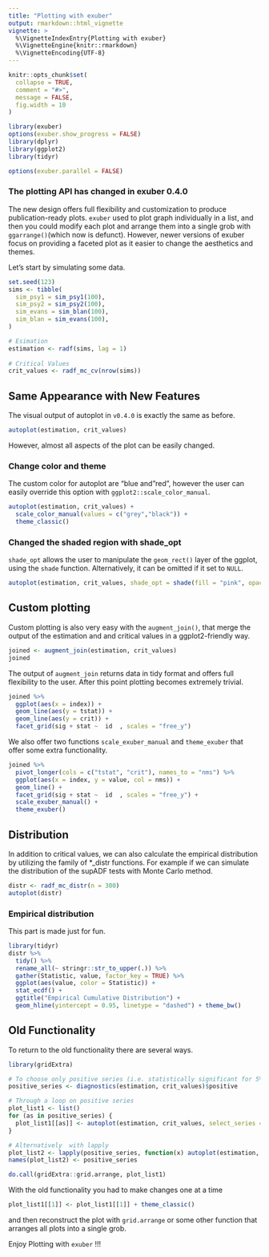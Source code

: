 ---
title: "Plotting with exuber"
output: rmarkdown::html_vignette
vignette: >
  %\VignetteIndexEntry{Plotting with exuber}
  %\VignetteEngine{knitr::rmarkdown}
  %\VignetteEncoding{UTF-8}
---

```{r setup, include = FALSE}
knitr::opts_chunk$set(
  collapse = TRUE,
  comment = "#>",
  message = FALSE,
  fig.width = 10
)
```

```{r load, echo=FALSE, message=FALSE}
library(exuber)
options(exuber.show_progress = FALSE)
library(dplyr)
library(ggplot2)
library(tidyr)
```

```{r options, echo=FALSE}
options(exuber.parallel = FALSE)
```

### The plotting API has changed in exuber 0.4.0

The new design offers full flexibility and customization to produce publication-ready plots. `exuber` used to plot graph individually in a list, and then you could modify each plot and arrange them into a single grob with `ggarrange()`(which now is defunct). However, newer versions of exuber focus on providing a faceted plot as it easier to change the aesthetics and themes.

Let's start by simulating some data.

```{r tstats-cv}
set.seed(123)
sims <- tibble(
  sim_psy1 = sim_psy1(100),
  sim_psy2 = sim_psy2(100),
  sim_evans = sim_blan(100),
  sim_blan = sim_evans(100),
) 

# Esimation
estimation <- radf(sims, lag = 1)
  
# Critical Values
crit_values <- radf_mc_cv(nrow(sims))
```

## Same Appearance with New Features

The visual output of autoplot in `v0.4.0` is exactly the same as before.

```{r autoplot-basic}
autoplot(estimation, crit_values)
```
However, almost all aspects of the plot can be easily changed.

### Change color and theme

The custom color for autoplot are "blue and "red", however the user can easily override 
this option with `ggplot2::scale_color_manual`.

```{r autoplot-color-theme}
autoplot(estimation, crit_values) +
  scale_color_manual(values = c("grey","black")) + 
  theme_classic()
```

### Changed the shaded region with shade_opt

`shade_opt` allows the user to manipulate the `geom_rect()` layer of the ggplot, using
the `shade` function. Alternatively, it can be omitted if it set to `NULL`.

```{r autoplot-shade}
autoplot(estimation, crit_values, shade_opt = shade(fill = "pink", opacity = 0.3))
```

## Custom plotting

Custom plotting is also very easy with the `augment_join()`, that merge the output 
of the estimation and and critical values in a ggplot2-friendly way.

```{r join-sets}
joined <- augment_join(estimation, crit_values)
joined
```

The output of `augment_join` returns data in tidy format and offers full flexibility to the user. 
After this point plotting becomes extremely trivial.

```{r facet-joined}
joined %>% 
  ggplot(aes(x = index)) +
  geom_line(aes(y = tstat)) +
  geom_line(aes(y = crit)) +
  facet_grid(sig + stat ~  id  , scales = "free_y")
```

We also offer two functions `scale_exuber_manual` and `theme_exuber` that offer some
extra functionality. 

```{r facet-joined-theme-exuber, warning=FALSE}
joined %>%
  pivot_longer(cols = c("tstat", "crit"), names_to = "nms") %>% 
  ggplot(aes(x = index, y = value, col = nms)) +
  geom_line() +
  facet_grid(sig + stat ~  id  , scales = "free_y") +
  scale_exuber_manual() +
  theme_exuber()
```

## Distribution

In addition to critical values, we can also calculate the empirical distribution
by utilizing the family of *_distr functions. For example if we can simulate
the distribution of the supADF tests with Monte Carlo method.

```{r distributions}
distr <- radf_mc_distr(n = 300)
autoplot(distr)
```

### Empirical distribution

This part is made just for fun.

```{r ecdf}
library(tidyr)
distr %>%
  tidy() %>%
  rename_all(~ stringr::str_to_upper(.)) %>%
  gather(Statistic, value, factor_key = TRUE) %>%
  ggplot(aes(value, color = Statistic)) +
  stat_ecdf() +
  ggtitle("Empirical Cumulative Distribution") +
  geom_hline(yintercept = 0.95, linetype = "dashed") + theme_bw()
```

## Old Functionality

To return to the old functionality there are several ways.

```{r lapply-arrange}
library(gridExtra)

# To choose only positive series (i.e. statistically significant for 5%)
positive_series <- diagnostics(estimation, crit_values)$positive 

# Through a loop on positive series 
plot_list1 <- list()
for (as in positive_series) {
  plot_list1[[as]] <- autoplot(estimation, crit_values, select_series = as)
}

# Alternatively  with lapply
plot_list2 <- lapply(positive_series, function(x) autoplot(estimation, crit_values, select_series = x))
names(plot_list2) <- positive_series

do.call(gridExtra::grid.arrange, plot_list1)
```

With the old functionality you had to make changes one at a time
```{r example-old}
plot_list1[[1]] <- plot_list1[[1]] + theme_classic()
```
and then reconstruct the plot with `grid.arrange` or some other function that arranges all plots into a single grob.


Enjoy Plotting with `exuber` !!!
